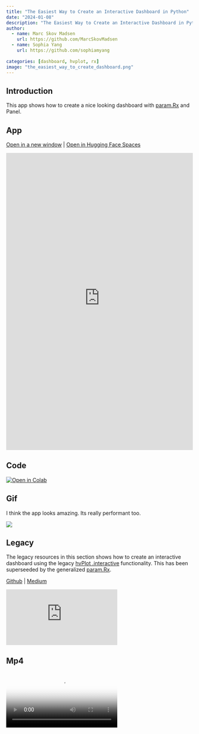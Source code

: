 ```yaml
---
title: "The Easiest Way to Create an Interactive Dashboard in Python"
date: "2024-01-08"
description: "The Easiest Way to Create an Interactive Dashboard in Python with param.rx and Panel"
author:
  - name: Marc Skov Madsen
    url: https://github.com/MarcSkovMadsen
  - name: Sophia Yang
    url: https://github.com/sophiamyang
    
categories: [dashboard, hvplot, rx]
image: "the_easiest_way_to_create_dashboard.png"
---
```


## Introduction

This app shows how to create a nice looking dashboard with [param.Rx](https://param.holoviz.org/user_guide/Reactive_Expressions.html) and Panel.

## App

<a href="https://awesome-panel-the-easiest-way-to-create-dashboard.hf.space" target="_blank">Open in a new window</a> | <a href="https://huggingface.co/spaces/awesome-panel/the_easiest_way_to_create_dashboard" target="_blank">Open in Hugging Face Spaces</a>

<iframe
	src="https://awesome-panel-the-easiest-way-to-create-dashboard.hf.space"
	frameborder="0"
	style="width:100%;height:800px"
></iframe>

## Code

<a target="_blank" href="https://colab.research.google.com/#fileId=https://huggingface.co/spaces/awesome-panel/the_easiest_way_to_create_dashboard/blob/main/app.ipynb" class="colab-bade"><img src="https://colab.research.google.com/assets/colab-badge.svg" alt="Open in Colab"></a>

## Gif

I think the app looks amazing. Its really performant too.

<img src="https://cdn.awesome-panel.org/resources/the_easiest_way_to_create_dashboard/the_easiest_way_to_create_dashboard.gif"></img>

## Legacy

The legacy resources in this section shows how to create an interactive dashboard using the legacy [hvPlot .interactive](https://hvplot.holoviz.org/user_guide/Interactive.html) functionality. This has been superseeded by the generalized [param.Rx](https://param.holoviz.org/user_guide/Reactive_Expressions.html).

[Github](https://github.com/sophiamyang/hvplot_interactive) | [Medium](https://towardsdatascience.com/the-easiest-way-to-create-an-interactive-dashboard-in-python-77440f2511d1)

<iframe class="youtube" src="https://www.youtube.com/embed/tNAFtyjDPsI?si=3wBc5-34IdyBbMgT" title="The Easiest Way to Create an Interactive Dashboard in Python" frameborder="0" allow="accelerometer; autoplay; clipboard-write; encrypted-media; gyroscope; picture-in-picture; web-share" allowfullscreen></iframe>

## Mp4

<video poster="https://cdn.awesome-panel.org/resources/the_easiest_way_to_create_dashboard/the_easiest_way_to_create_dashboard.png" controls>
  <source src="https://cdn.awesome-panel.org/resources/the_easiest_way_to_create_dashboard/the_easiest_way_to_create_dashboard.mp4" type="video/mp4">
  Your browser does not support HTML video.
</video>

## Png

<img src="https://cdn.awesome-panel.org/resources/the_easiest_way_to_create_dashboard/the_easiest_way_to_create_dashboard.png"></img>